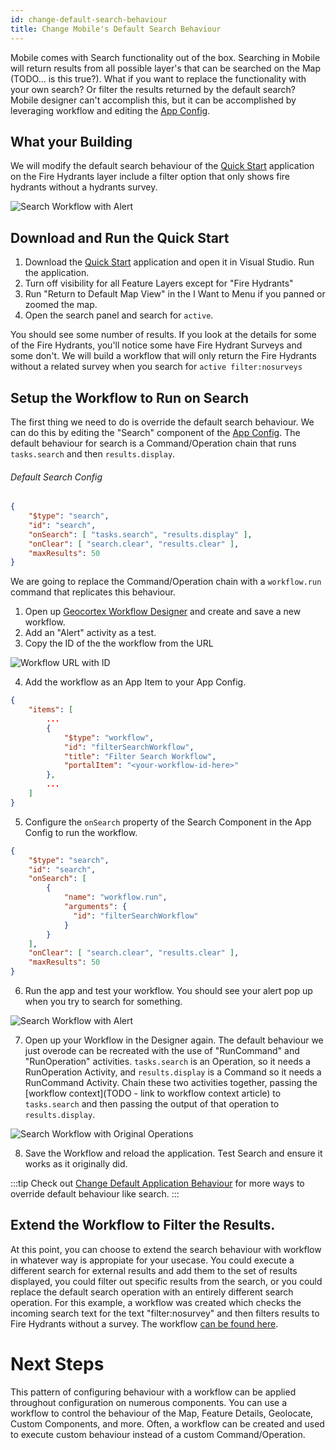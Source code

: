 ```yaml
---
id: change-default-search-behaviour
title: Change Mobile's Default Search Behaviour
---
```


Mobile comes with Search functionality out of the box. Searching in Mobile will return results from all possible layer's that can be searched on the Map (TODO... is this true?). What if you want to replace the functionality with your own search? Or filter the results returned by the default search? Mobile designer can't accomplish this, but it can be accomplished by leveraging workflow and editing the [App Config](/docs/mobile/concepts/app-config).

## What your Building

We will modify the default search behaviour of the [Quick Start](/docs/mobile/getting-started/quick-start) application on the Fire Hydrants layer include a filter option that only shows fire hydrants without a hydrants survey.

![Search Workflow with Alert](/img/custom-search-workflow-finished.png)

## Download and Run the Quick Start

1. Download the [Quick Start](/docs/mobile/getting-started/quick-start) application and open it in Visual Studio. Run the application. 
2. Turn off visibility for all Feature Layers except for "Fire Hydrants"
2. Run "Return to Default Map View" in the I Want to Menu if you panned or zoomed the map.
3. Open the search panel and search for `active`.

You should see some number of results. If you look at the details for some of the Fire Hydrants, you'll notice some have Fire Hydrant Surveys and some don't. We will build a workflow that will only return the Fire Hydrants without a related survey when you search for `active filter:nosurveys`

## Setup the Workflow to Run on Search

The first thing we need to do is override the default search behaviour. We can do this by editing the "Search" component of the [App Config](/docs/mobile/getting-started/quick-start#editing-the-layout-and-config). The default behaviour for search is a Command/Operation chain that runs `tasks.search` and then `results.display`.

###### Default Search Config

```json
{
    "$type": "search",
    "id": "search",
    "onSearch": [ "tasks.search", "results.display" ],
    "onClear": [ "search.clear", "results.clear" ],
    "maxResults": 50
}
```

We are going to replace the Command/Operation chain with a `workflow.run` command that replicates this behaviour.

1. Open up [Geocortex Workflow Designer](https://apps.geocortex.com/workflow/designer/) and create and save a new workflow.
2. Add an "Alert" activity as a test. 
3. Copy the ID of the the workflow from the URL

![Workflow URL with ID](/img/custom-search-workflow-url.png)

4. Add the workflow as an App Item to your App Config.

```json
{
    "items": [
        ...
        {
            "$type": "workflow",
            "id": "filterSearchWorkflow",
            "title": "Filter Search Workflow",
            "portalItem": "<your-workflow-id-here>"
        },
        ...
    ]
}
```

5. Configure the `onSearch` property of the Search Component in the App Config to run the workflow.


```json
{
    "$type": "search",
    "id": "search",
    "onSearch": [
        {
            "name": "workflow.run",
            "arguments": {
              "id": "filterSearchWorkflow"
            }
        }
    ],
    "onClear": [ "search.clear", "results.clear" ],
    "maxResults": 50
}
```

6. Run the app and test your workflow. You should see your alert pop up when you try to search for something. 

![Search Workflow with Alert](/img/custom-search-workflow-alert.png)

7. Open up your Workflow in the Designer again. The default behaviour we just overode can be recreated with the use of "RunCommand" and "RunOperation" activities. `tasks.search` is an Operation, so it needs a RunOperation Activity, and `results.display` is a Command so it needs a RunCommand Activity. Chain these two activities together, passing the [workflow context](TODO - link to workflow context article) to `tasks.search` and then passing the output of that operation to `results.display`. 

![Search Workflow with Original Operations](/img/custom-search-workflow-recreated.png)

8. Save the Workflow and reload the application. Test Search and ensure it works as it originally did.

:::tip
Check out [Change Default Application Behaviour](./change-default-behaviour) for more ways to override default behaviour like search.
:::

## Extend the Workflow to Filter the Results.

At this point, you can choose to extend the search behaviour with workflow in whatever way is appropiate for your usecase. You could execute a different search for external results and add them to the set of results displayed, you could filter out specific results from the search, or you could replace the default search operation with an entirely different search operation. For this example, a workflow was created which checks the incoming search text for the text "filter:nosurvey" and then filters results to Fire Hydrants without a survey. The workflow [can be found here](https://latitudegeo.maps.arcgis.com/home/item.html?id=bc7647d4485743e98ea42cd69ee4aa66).

# Next Steps

This pattern of configuring behaviour with a workflow can be applied throughout configuration on numerous components. You can use a workflow to control the behaviour of the Map, Feature Details, Geolocate, Custom Components, and more. Often, a workflow can be created and used to execute custom behaviour instead of a custom Command/Operation.

<UseCaseContainer>
    <UseCaseCard
        title="Geocortex Workflow"
        description="Learn more about Geocortex Workflow"
        link="/docs/workflow/overview"
    />
    <UseCaseCard
        title="Change Default Behaviour"
        description="Learn more about overriding default behaviours"
        link="./change-default-behaviour"
    />
    <UseCaseCard
        title="Implement Custom Command/Operation"
        description="Implement a custom Command/Operation with the Mobile SDK"
        link="./implement-command-operation"
    />
    <UseCaseCard
        title="Custom Search Workflow with Filter"
        description="The custom Search workflow with a filter used in this example"
        link="https://latitudegeo.maps.arcgis.com/home/item.html?id=bc7647d4485743e98ea42cd69ee4aa66#"
    />

</UseCaseContainer>